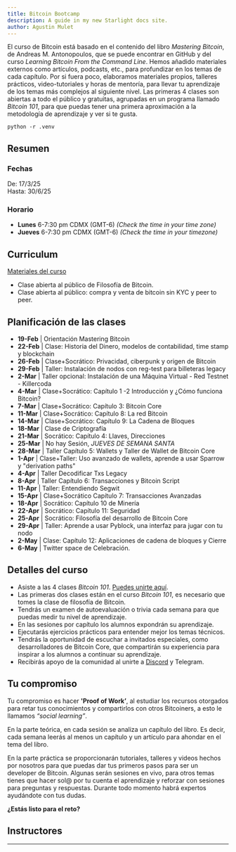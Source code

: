 ```yaml
---
title: Bitcoin Bootcamp
description: A guide in my new Starlight docs site.
author: Agustin Mulet
---
```



El curso de Bitcoin está basado en el contenido del libro *Mastering Bitcoin*, de Andreas M. Antonopoulos, que se puede encontrar en GitHub y del curso *Learning Bitcoin From the Command Line*. Hemos añadido materiales externos como artículos, podcasts, etc., para profundizar en los temas de cada capítulo. Por si fuera poco, elaboramos materiales propios, talleres prácticos, video-tutoriales y horas de mentoría, para llevar tu aprendizaje de los temas más complejos al siguiente nivel. Las primeras 4 clases son abiertas a todo el público y gratuitas, agrupadas en un programa llamado *Bitcoin 101*, para que puedas tener una primera aproximación a la metodología de aprendizaje y ver si te gusta.

```
python -r .venv
```

## Resumen

### Fechas
De: 17/3/25  
Hasta: 30/6/25  

### Horario
- **Lunes** 6-7:30 pm CDMX (GMT-6) *(Check the time in your time zone)*
- **Jueves** 6-7:30 pm CDMX (GMT-6) *(Check the time in your timezone)*  

## Curriculum

[Materiales del curso](https://www.libreriadesatoshi.com/private-mb/mastering-bitcoin-welcome-page)

- Clase abierta al público de Filosofía de Bitcoin.
- Clase abierta al público: compra y venta de bitcoin sin KYC y peer to peer.

## Planificación de las clases
- **19-Feb** | Orientación Mastering Bitcoin
- **22-Feb** | Clase: Historia del Dinero, modelos de contabilidad, time stamp y blockchain
- **26-Feb** | Clase+Socrático: Privacidad, ciberpunk y origen de Bitcoin
- **29-Feb** | Taller: Instalación de nodos con reg-test para billeteras legacy
- **2-Mar** | Taller opcional: Instalación de una Máquina Virtual - Red Testnet - Killercoda
- **4-Mar** | Clase+Socrático: Capítulo 1 -2 Introducción y ¿Cómo funciona Bitcoin?
- **7-Mar** | Clase+Socrático: Capítulo 3: Bitcoin Core
- **11-Mar** | Clase+Socrático: Capítulo 8: La red Bitcoin
- **14-Mar** | Clase+Socrático: Capítulo 9: La Cadena de Bloques
- **18-Mar** | Clase de Criptografía
- **21-Mar** | Socrático: Capítulo 4: Llaves, Direcciones
- **25-Mar** | No hay Sesión, *JUEVES DE SEMANA SANTA*
- **28-Mar** | Taller Capítulo 5: Wallets y Taller de Wallet de Bitcoin Core
- **1-Apr** | Clase+Taller: Uso avanzado de wallets, aprende a usar Sparrow y "derivation paths"
- **4-Apr** | Taller Decodificar Txs Legacy
- **8-Apr** | Taller Capítulo 6: Transacciones y Bitcoin Script
- **11-Apr** | Taller: Entendiendo Segwit
- **15-Apr** | Clase+Socrático Capítulo 7: Transacciones Avanzadas
- **18-Apr** | Socrático: Capítulo 10 de Minería
- **22-Apr** | Socrático: Capítulo 11: Seguridad
- **25-Apr** | Socrático: Filosofía del desarrollo de Bitcoin Core
- **29-Apr** | Taller: Aprende a usar Pyblock, una interfaz para jugar con tu nodo
- **2-May** | Clase: Capítulo 12: Aplicaciones de cadena de bloques y Cierre
- **6-May** | Twitter space de Celebración.

## Detalles del curso
- Asiste a las 4 clases *Bitcoin 101*. [Puedes unirte aquí](https://www.libreriadesatoshi.com/courses/wallets).
- Las primeras dos clases están en el curso *Bitcoin 101*, es necesario que tomes la clase de filosofía de Bitcoin.
- Tendrás un examen de autoevaluación o trivia cada semana para que puedas medir tu nivel de aprendizaje.
- En las sesiones por capítulo los alumnos expondrán su aprendizaje.
- Ejecutarás ejercicios prácticos para entender mejor los temas técnicos.
- Tendrás la oportunidad de escuchar a invitados especiales, como desarrolladores de Bitcoin Core, que compartirán su experiencia para inspirar a los alumnos a continuar su aprendizaje.
- Recibirás apoyo de la comunidad al unirte a [Discord](https://discord.gg/nS6J3D55YW) y Telegram.

## Tu compromiso
Tu compromiso es hacer **'Proof of Work’**, al estudiar los recursos otorgados para retar tus conocimientos y compartirlos con otros Bitcoiners, a esto le llamamos *“social learning”*.

En la parte teórica, en cada sesión se analiza un capítulo del libro. Es decir, cada semana leerás al menos un capítulo y un artículo para ahondar en el tema del libro.

En la parte práctica se proporcionarán tutoriales, talleres y videos hechos por nosotros para que puedas dar tus primeros pasos para ser un developer de Bitcoin. Algunas serán sesiones en vivo, para otros temas tienes que hacer sol@ por tu cuenta el aprendizaje y reforzar con sesiones para preguntas y respuestas. Durante todo momento habrá expertos ayudándote con tus dudas.  

**¿Estás listo para el reto?**

## Instructores
---

<TeamCard 
  name="Iván Regalado" 
  role="Líder de Educación Mastering" 
  image="/ivan-regalado.png" 
  twitter="https://twitter.com/ivan" 
  linkedin="https://linkedin.com/in/ivan" 
/>

<TeamCard 
  name="Jonny Ji" 
  role="Líder de Educación Mastering" 
  image="/jonny-ji.png" 
  twitter="https://twitter.com/jonny" 
  linkedin="https://linkedin.com/in/jonny" 
/>
